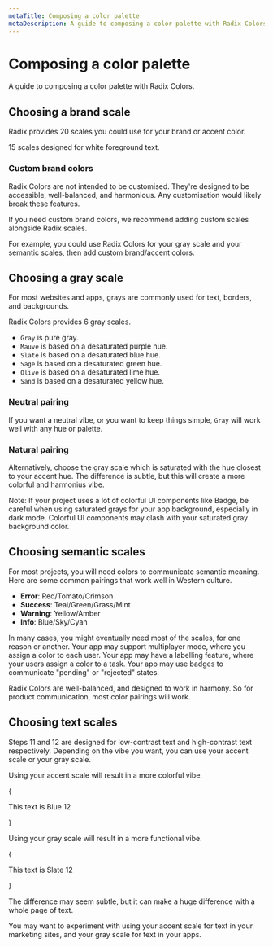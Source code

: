 ```yaml
---
metaTitle: Composing a color palette
metaDescription: A guide to composing a color palette with Radix Colors.
---
```


# Composing a color palette

<Description>
  A guide to composing a color palette with Radix Colors.
</Description>

## Choosing a brand scale

Radix provides 20 scales you could use for your brand or accent color.

15 scales designed for white foreground text.

<ColorGrayPairsComplementary />

### Custom brand colors

Radix Colors are not intended to be customised. They're designed to be accessible, well-balanced, and harmonious. Any customisation would likely break these features.

If you need custom brand colors, we recommend adding custom scales alongside Radix scales.

For example, you could use Radix Colors for your gray scale and your semantic scales, then add custom brand/accent colors.

## Choosing a gray scale

For most websites and apps, grays are commonly used for text, borders, and backgrounds.

Radix Colors provides 6 gray scales.

<ColorGrays />

- `Gray` is pure gray.
- `Mauve` is based on a desaturated purple hue.
- `Slate` is based on a desaturated blue hue.
- `Sage` is based on a desaturated green hue.
- `Olive` is based on a desaturated lime hue.
- `Sand` is based on a desaturated yellow hue.

### Neutral pairing

If you want a neutral vibe, or you want to keep things simple, `Gray` will work well with any hue or palette.

### Natural pairing

Alternatively, choose the gray scale which is saturated with the hue closest to your accent hue. The difference is subtle, but this will create a more colorful and harmonius vibe.

<ColorGrayPairs />

<Note>
  Note: If your project uses a lot of colorful UI components like Badge, be
  careful when using saturated grays for your app background, especially in dark
  mode. Colorful UI components may clash with your saturated gray background
  color.
</Note>

## Choosing semantic scales

For most projects, you will need colors to communicate semantic meaning. Here are some common pairings that work well in Western culture.

- **Error**: Red/Tomato/Crimson
- **Success**: Teal/Green/Grass/Mint
- **Warning**: Yellow/Amber
- **Info**: Blue/Sky/Cyan

In many cases, you might eventually need most of the scales, for one reason or another. Your app may support multiplayer mode, where you assign a color to each user. Your app may have a labelling feature, where your users assign a color to a task. Your app may use badges to communicate "pending" or "rejected" states.

Radix Colors are well-balanced, and designed to work in harmony. So for product communication, most color pairings will work.

## Choosing text scales

Steps 11 and 12 are designed for low-contrast text and high-contrast text respectively. Depending on the vibe you want, you can use your accent scale or your gray scale.

Using your accent scale will result in a more colorful vibe.

{

<Box my="5">
  <Text
    as="p"
    size="7"
    align="center"
    weight="bold"
    style={{ color: 'var(--blue-12)' }}
  >
    This text is Blue 12
  </Text>
</Box>

}

Using your gray scale will result in a more functional vibe.

{

<Box my="5">
  <Text
    as="p"
    size="7"
    align="center"
    weight="bold"
    style={{ color: 'var(--slate-12)' }}
  >
    This text is Slate 12
  </Text>
</Box>

}

The difference may seem subtle, but it can make a huge difference with a whole page of text.

You may want to experiment with using your accent scale for text in your marketing sites, and your gray scale for text in your apps.
